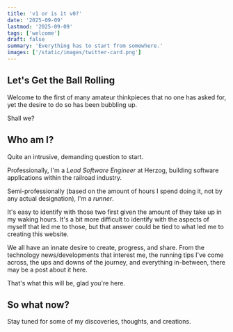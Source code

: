 ```yaml
---
title: 'v1 or is it v0?'
date: '2025-09-09'
lastmod: '2025-09-09'
tags: ['welcome']
draft: false
summary: 'Everything has to start from somewhere.'
images: ['/static/images/twitter-card.png']
---
```


## Let's Get the Ball Rolling

Welcome to the first of many amateur thinkpieces that no one has asked for, yet the desire to do so has been bubbling up.

Shall we?

<TOCInline toc={props.toc} exclude="Let's Get the Ball Rolling" />

## Who am I?

Quite an intrusive, demanding question to start.

Professionally, I'm a _Lead Software Engineer_ at Herzog, building software applications within the railroad industry.

Semi-professionally (based on the amount of hours I spend doing it, not by any actual designation), I'm a _runner_.

It's easy to identify with those two first given the amount of they take up in my waking hours. It's a bit more difficult to identify with the aspects of myself that led me to those, but that answer could be tied to what led me to creating this website.

We all have an innate desire to create, progress, and share. From the technology news/developments that interest me, the running tips I've come across, the ups and downs of the journey, and everything in-between, there may be a post about it here.

That's what this will be, glad you're here.

## So what now?

Stay tuned for some of my discoveries, thoughts, and creations.
